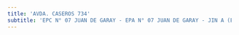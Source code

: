 ```yaml
---
title: 'AVDA. CASEROS 734'
subtitle: 'EPC N° 07 JUAN DE GARAY - EPA N° 07 JUAN DE GARAY - JIN A (EPCJS 07/05°) (SEDE)'
---
```



